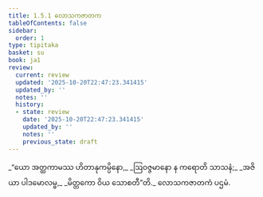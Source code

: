 ```yaml
---
title: 1.5.1 လောသကဇာတက
tableOfContents: false
sidebar:
  order: 1
type: tipitaka
basket: su
book: ja1
review:
  current: review
  updated: '2025-10-20T22:47:23.341415'
  updated_by: ''
  notes: ''
  history:
  - state: review
    date: '2025-10-20T22:47:23.341415'
    updated_by: ''
    notes: ''
    previous_state: draft
---
```



<DynamicBreadcrumb />


<ReviewStatus review={frontmatter.review} showDetails={true} />

<HypothesisAnnotation frontmatter={frontmatter} />

<Division number="41" book="ja1" e="ch" v="22" p="10">

<Paragraph number="90" type="verses" book="ja1">
_“ယော အတ္ထကာမဿ ဟိတာနုကမ္ပိနော,_  
_ဩဝဇ္ဇမာနော န ကရောတိ သာသနံ;_  
_အဇိယာ ပါဒမောလမ္ဗ,_  
_မိတ္တကော ဝိယ သောစတီ”တိ._  


</Paragraph>
</Division>

<Paragraph number="91" type="center" book="ja1">
လောသကဇာတကံ ပဌမံ.
</Paragraph>